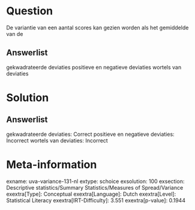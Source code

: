 Question
========

De variantie van een aantal scores kan gezien worden als het gemiddelde
van de

Answerlist
----------

gekwadrateerde deviaties
positieve en negatieve deviaties
wortels van deviaties

Solution
========

Answerlist
----------

gekwadrateerde deviaties: Correct
positieve en negatieve deviaties: Incorrect
wortels van deviaties: Incorrect

Meta-information
================
exname: uva-variance-131-nl
extype: schoice
exsolution: 100
exsection: Descriptive statistics/Summary Statistics/Measures of Spread/Variance
exextra[Type]: Conceptual
exextra[Language]: Dutch
exextra[Level]: Statistical Literacy
exextra[IRT-Difficulty]: 3.551
exextra[p-value]: 0.1944
